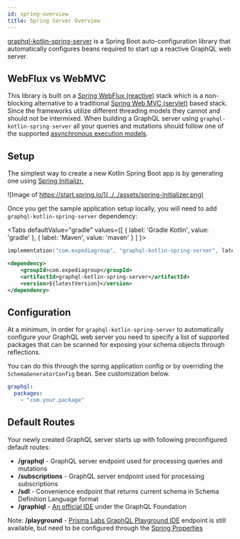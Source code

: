```yaml
---
id: spring-overview
title: Spring Server Overview
---
```




[graphql-kotlin-spring-server](https://github.com/ExpediaGroup/graphql-kotlin/tree/master/servers/graphql-kotlin-spring-server)
is a Spring Boot auto-configuration library that automatically configures beans required to start up a reactive GraphQL
web server.

## WebFlux vs WebMVC

This library is built on a [Spring WebFlux (reactive)](https://docs.spring.io/spring/docs/current/spring-framework-reference/web-reactive.html) stack which is a non-blocking alternative to a traditional [Spring Web MVC (servlet)](https://docs.spring.io/spring/docs/current/spring-framework-reference/web.html) based stack.
Since the frameworks utilize different threading models they cannot and should not be intermixed.
When building a GraphQL server using `graphql-kotlin-spring-server` all your queries and mutations should follow one of the supported [asynchronous execution models](../../schema-generator/execution/async-models.md).

## Setup

The simplest way to create a new Kotlin Spring Boot app is by generating one using [Spring Initializr.](https://start.spring.io/)

![Image of https://start.spring.io/](../../assets/spring-initializer.png)

Once you get the sample application setup locally, you will need to add `graphql-kotlin-spring-server` dependency:

<Tabs
  defaultValue="gradle"
  values={[
    { label: 'Gradle Kotlin', value: 'gradle' },
    { label: 'Maven', value: 'maven' }
  ]
}>

<TabItem value="gradle">

```kotlin
implementation("com.expediagroup", "graphql-kotlin-spring-server", latestVersion)
```

</TabItem>
<TabItem value="maven">

```xml
<dependency>
    <groupId>com.expediagroup</groupId>
    <artifactId>graphql-kotlin-spring-server</artifactId>
    <version>${latestVersion}</version>
</dependency>
```

</TabItem>
</Tabs>

## Configuration

At a minimum, in order for `graphql-kotlin-spring-server` to automatically configure your GraphQL web server you need to
specify a list of supported packages that can be scanned for exposing your schema objects through reflections.

You can do this through the spring application config or by overriding the `SchemaGeneratorConfig` bean. See customization below.

```yaml
graphql:
  packages:
    - "com.your.package"
```

## Default Routes

Your newly created GraphQL server starts up with following preconfigured default routes:

-   **/graphql** - GraphQL server endpoint used for processing queries and mutations
-   **/subscriptions** - GraphQL server endpoint used for processing subscriptions
-   **/sdl** - Convenience endpoint that returns current schema in Schema Definition Language format
-   **/graphiql** - [An official IDE](https://github.com/graphql/graphiql) under the GraphQL Foundation

Note: **/playground** - [Prisma Labs GraphQL Playground IDE](https://github.com/prisma-labs/graphql-playground) endpoint
is still available, but need to be configured through the [Spring Properties](./spring-properties.md)
